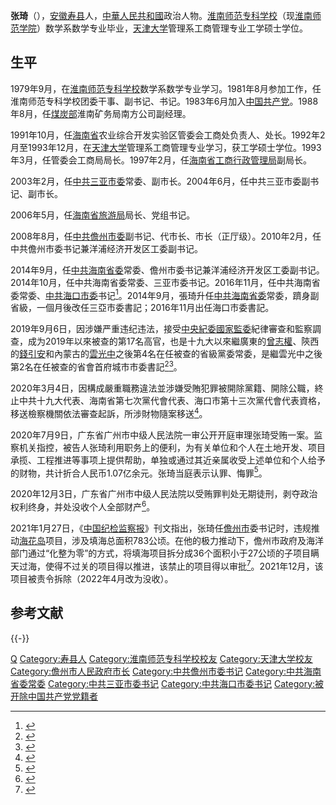 '''张琦'''（{{bd|1961年|3月||catIdx=Z张}}），[[安徽省|安徽]][[寿县|寿县]]人，[[中華人民共和國|中華人民共和國]]政治人物。[[淮南师范学院|淮南师范专科学校]]（现[[淮南师范学院|淮南师范学院]]）数学系数学专业毕业，[[天津大学|天津大学]]管理系工商管理专业工学硕士学位。

== 生平 ==
1979年9月，在[[淮南师范学院|淮南师范专科学校]]数学系数学专业学习。1981年8月参加工作，任淮南师范专科学校团委干事、副书记、书记。1983年6月加入[[中国共产党|中国共产党]]。1988年8月，任[[中华人民共和国煤炭工业部|煤炭部]]淮南矿务局南方公司副经理。

1991年10月，任[[海南省|海南省]]农业综合开发实验区管委会工商处负责人、处长。1992年2月至1993年12月，在[[天津大学|天津大学]]管理系工商管理专业学习，获工学硕士学位。1993年3月，任管委会工商局局长。1997年2月，任[[海南省工商行政管理局|海南省工商行政管理局]]副局长。

2003年2月，任[[中共三亚市委|中共三亚市委]]常委、副市长。2004年6月，任中共三亚市委副书记、副市长。

2006年5月，任[[海南省旅游局|海南省旅游局]]局长、党组书记。

2008年8月，任[[中共儋州市委|中共儋州市委]]副书记、代市长、市长（正厅级）。2010年2月，任中共儋州市委书记兼洋浦经济开发区工委副书记。

2014年9月，任[[中国共产党海南省委员会|中共海南省委]]常委、儋州市委书记兼洋浦经济开发区工委副书记。2014年10月，任中共海南省委常委、三亚市委书记。2016年11月，任中共海南省委常委、[[中共海口市委|中共海口市委]]书记<ref>{{cite web|title=海南省委常委、三亚市委书记张琦出任海口市委书记|url=http://www.thepaper.cn/newsDetail_forward_1559591|accessdate=2016-11-11|publisher=澎湃新闻|archive-date=2021-01-05|archive-url=https://web.archive.org/web/20210105072718/http://www.thepaper.cn/newsDetail_forward_1559591}}</ref>。2014年9月，張琦升任[[中国共产党海南省委员会|中共海南省委]]常委，躋身副省級，一個月後改任三亞市委書記；2016年11月出任海口市委書記。

2019年9月6日，因涉嫌严重违纪违法，接受[[中国共产党中央纪律检查委员会|中央紀委]][[中华人民共和国国家监察委员会|國家監委]]紀律審查和監察調查，成为2019年以來被查的第17名高官，也是十九大以來繼廣東的[[曾志權|曾志權]]、陝西的[[錢引安|錢引安]]和內蒙古的[[雲光中|雲光中]]之後第4名在任被查的省級黨委常委，是繼雲光中之後第2名在任被查的省會首府城市市委書記<ref>{{Cite web|title=【打虎】海口市委書記張琦突然被查 落馬前一日還在出席會議|url=https://www.hk01.com/議事廳/372583/打虎-海口市委書記張琦突然被查-落馬前一日還在出席會議|accessdate=2020-03-04|date=2019-09-06|last=彭琤琳|work=香港01|language=zh-HK|archive-date=2019-10-06|archive-url=https://web.archive.org/web/20191006083915/https://www.hk01.com/%E8%AD%B0%E4%BA%8B%E5%BB%B3/372583/%E6%89%93%E8%99%8E-%E6%B5%B7%E5%8F%A3%E5%B8%82%E5%A7%94%E6%9B%B8%E8%A8%98%E5%BC%B5%E7%90%A6%E7%AA%81%E7%84%B6%E8%A2%AB%E6%9F%A5-%E8%90%BD%E9%A6%AC%E5%89%8D%E4%B8%80%E6%97%A5%E9%82%84%E5%9C%A8%E5%87%BA%E5%B8%AD%E6%9C%83%E8%AD%B0}}</ref><ref>{{Cite web|title=海南省委常委、海口市委书记张琦接受审查调查|url=http://www.xinhuanet.com/2019-09/06/c_1124970180.htm|accessdate=2019-09-06|date=2019-09-06|publisher=新华网|archive-url=https://web.archive.org/web/20201109123622/http://www.xinhuanet.com/2019-09/06/c_1124970180.htm|archive-date=2020-11-09|dead-url=no}}</ref>。

2020年3月4日，因構成嚴重職務違法並涉嫌受賄犯罪被開除黨籍、開除公職，終止中共十九大代表、海南省第七次黨代會代表、海口市第十三次黨代會代表資格，移送檢察機關依法審查起訴，所涉財物隨案移送<ref>{{cite web|title=涉嚴重職務違法及受賄犯罪　海口原市委書記張琦被雙開並移送起訴|url=https://www.hk01.com/議事廳/443137/涉嚴重職務違法及受賄犯罪-海口原市委書記張琦被雙開並移送起訴|accessdate=2020-03-06|publisher=香港01}}</ref>。

2020年7月9日，广东省广州市中级人民法院一审公开开庭审理张琦受贿一案。监察机关指控，被告人张琦利用职务上的便利，为有关单位和个人在土地开发、项目承揽、工程推进等事项上提供帮助，单独或通过其近亲属收受上述单位和个人给予的财物，共计折合人民币1.07亿余元。张琦当庭表示认罪、悔罪<ref>{{Cite web|title=海南省委原常委、海口市委原书记张琦受贿案一审开庭|url=http://news.xhby.net/index/202007/t20200709_6721776.shtml|accessdate=2020-07-09|date=2020-07-09|publisher=新华报业网|archive-date=2020-12-06|archive-url=https://web.archive.org/web/20201206002702/http://news.xhby.net/index/202007/t20200709_6721776.shtml}}</ref>。

2020年12月3日，广东省广州市中级人民法院以受贿罪判处无期徒刑，剥夺政治权利终身，并处没收个人全部财产<ref>{{Cite web|title=海南省委原常委、海口市委原书记张琦受贿案一审宣判|url=http://www.xinhuanet.com/2020-12/03/c_1126818163.htm|accessdate=2020-12-03|date=2020-12-03|publisher=新华网|archive-url=https://web.archive.org/web/20201206002650/http://www.xinhuanet.com/2020-12/03/c_1126818163.htm|archive-date=2020-12-06|dead-url=no}}</ref>。

2021年1月27日，《[[中国纪检监察报|中国纪检监察报]]》刊文指出，张琦任[[儋州市|儋州市]]委书记时，违规推动[[海花島|海花岛]]项目，涉及填海总面积783公顷。在他的极力推动下，儋州市政府及海洋部门通过“化整为零”的方式，将填海项目拆分成36个面积小于27公顷的子项目瞒天过海，使得不过关的项目得以推进，该禁止的项目得以审批<ref>{{Cite web|title=纠治“坐地生财”“借岛发财” 防止工程建起来干部倒下去|url=https://jjjcb.ccdi.gov.cn/epaper/index.html?guid=1408265715324026881|access-date=2022-01-04|date=2021-01-27|publisher=中国纪检监察报|archive-url=https://web.archive.org/web/20220104172346/https://jjjcb.ccdi.gov.cn/epaper/index.html?guid=1408265715324026881|archive-date=2022-01-04|dead-url=no}}</ref>。2021年12月，该项目被责令拆除（2022年4月改为没收）。

==参考文献==
{{reflist}}

{{-}}
{{start box}}
{{s-ppo|cpc}}
{{s-before|[[孙新阳|孙新阳]]}}
{{s-title|[[中国共产党海口市委员会|中国共产党海口市委员会]]书记|2016年11月－2019年9月}}
{{s-after|[[何忠友|何忠友]]}}
{{s-before|[[姜斯宪|姜斯宪]]}}
{{s-title|[[中国共产党三亚市委员会|中国共产党三亚市委员会]]书记|2014年10月－2016年11月}}
{{s-after|[[严朝君|严朝君]]|rows=2}}
{{s-before|[[丁尚清|丁尚清]]}}
{{s-title|[[中国共产党儋州市委员会|中国共产党儋州市委员会]]书记|2010年2月－2014年10月}}
{{s-gov|prc}}
{{s-before|[[郭全茂|郭全茂]]}}
{{s-title|[[儋州市人民政府|儋州市人民政府]]市长|2008年8月－2010年2月}}
{{s-after|[[李江華|李江華]]}}
{{end box}}
{{中共十九大以来的反腐败工作}}
{{中华人民共和国海口市正职领导人}}

{{Authority control}}
{{DEFAULTSORT:Zhang张}}
[[Category:张姓|Q]]
[[Category:寿县人|Category:寿县人]]
[[Category:淮南师范专科学校校友|Category:淮南师范专科学校校友]]
[[Category:天津大学校友|Category:天津大学校友]]
[[Category:儋州市人民政府市长|Category:儋州市人民政府市长]]
[[Category:中共儋州市委书记|Category:中共儋州市委书记]]
[[Category:中共海南省委常委|Category:中共海南省委常委]]
[[Category:中共三亚市委书记|Category:中共三亚市委书记]]
[[Category:中共海口市委书记|Category:中共海口市委书记]]
[[Category:被开除中国共产党党籍者|Category:被开除中国共产党党籍者]]